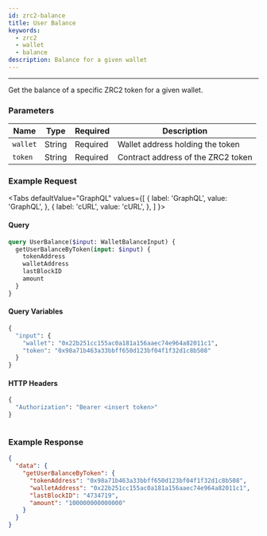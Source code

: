 ```yaml
---
id: zrc2-balance
title: User Balance
keywords:
  - zrc2
  - wallet
  - balance
description: Balance for a given wallet
---
```


---

Get the balance of a specific ZRC2 token for a given wallet.

### Parameters

| Name     | Type   | Required | Description                        |
| -------- | ------ | -------- | ---------------------------------- |
| `wallet` | String | Required | Wallet address holding the token   |
| `token`  | String | Required | Contract address of the ZRC2 token |

### Example Request


<Tabs
  defaultValue="GraphQL"
  values={[
    { label: 'GraphQL', value: 'GraphQL', },
    { label: 'cURL', value: 'cURL', },
  ]
}>

<TabItem value="GraphQL">

#### Query

```graphql
query UserBalance($input: WalletBalanceInput) {
  getUserBalanceByToken(input: $input) {
    tokenAddress
    walletAddress
    lastBlockID
    amount
  }
}
```

#### Query Variables

```graphql
{
  "input": {
    "wallet": "0x22b251cc155ac0a181a156aaec74e964a82011c1",
    "token": "0x98a71b463a33bbff650d123bf04f1f32d1c8b508"
  }
}
```

#### HTTP Headers

```graphql
{
  "Authorization": "Bearer <insert token>"
}
```

</TabItem>

<TabItem value="cURL">

```curl

```

</TabItem>
</Tabs>

### Example Response

```json
{
  "data": {
    "getUserBalanceByToken": {
      "tokenAddress": "0x98a71b463a33bbff650d123bf04f1f32d1c8b508",
      "walletAddress": "0x22b251cc155ac0a181a156aaec74e964a82011c1",
      "lastBlockID": "4734719",
      "amount": "100000000000000"
    }
  }
}
```

